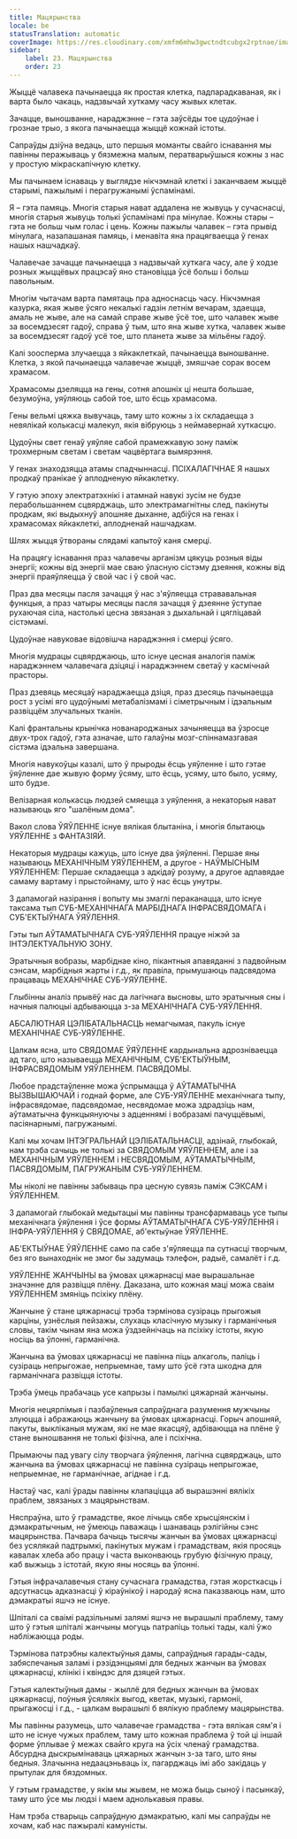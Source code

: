 ```yaml
---
title: Мацярынства
locale: be
statusTranslation: automatic
coverImage: https://res.cloudinary.com/xmfm6mhw3gwctndtcubgx2rptnae/image/upload/v1740337243/small_cover_educacion_fundamental_a051170f1c.webp
sidebar:
    label: 23. Мацярынства
    order: 23
---
```

Жыццё чалавека пачынаецца як простая клетка, падпарадкаваная, як і варта было чакаць, надзвычай хуткаму часу жывых клетак.

Зачацце, выношванне, нараджэнне – гэта заўсёды тое цудоўнае і грознае трыо, з якога пачынаецца жыццё кожнай істоты.

Сапраўды дзіўна ведаць, што першыя моманты свайго існавання мы павінны перажываць у бязмежна малым, ператварыўшыся кожны з нас у простую мікраскапічную клетку.

Мы пачынаем існаваць у выглядзе нікчэмнай клеткі і заканчваем жыццё старымі, пажылымі і перагружанымі ўспамінамі.

Я – гэта памяць. Многія старыя нават аддалена не жывуць у сучаснасці, многія старыя жывуць толькі ўспамінамі пра мінулае. Кожны стары – гэта не больш чым голас і цень. Кожны пажылы чалавек – гэта прывід мінулага, назапашаная памяць, і менавіта яна працягваецца ў генах нашых нашчадкаў.

Чалавечае зачацце пачынаецца з надзвычай хуткага часу, але ў ходзе розных жыццёвых працэсаў яно становіцца ўсё больш і больш павольным.

Многім чытачам варта памятаць пра адноснасць часу. Нікчэмная казурка, якая жыве ўсяго некалькі гадзін летнім вечарам, здаецца, амаль не жыве, але на самай справе жыве ўсё тое, што чалавек жыве за восемдзесят гадоў, справа ў тым, што яна жыве хутка, чалавек жыве за восемдзесят гадоў усё тое, што планета жыве за мільёны гадоў.

Калі зоосперма злучаецца з яйкаклеткай, пачынаецца выношванне. Клетка, з якой пачынаецца чалавечае жыццё, змяшчае сорак восем храмасом.

Храмасомы дзеляцца на гены, сотня апошніх ці нешта большае, безумоўна, уяўляюць сабой тое, што ёсць храмасома.

Гены вельмі цяжка вывучаць, таму што кожны з іх складаецца з невялікай колькасці малекул, якія вібруюць з неймавернай хуткасцю.

Цудоўны свет генаў уяўляе сабой прамежкавую зону паміж трохмерным светам і светам чацвёртага вымярэння.

У генах знаходзяцца атамы спадчыннасці. ПСІХАЛАГІЧНАЕ Я нашых продкаў пранікае ў аплодненую яйкаклетку.

У гэтую эпоху электратэхнікі і атамнай навукі зусім не будзе перабольшаннем сцвярджаць, што электрамагнітны след, пакінуты продкам, які выдыхнуў апошняе дыханне, адбіўся на генах і храмасомах яйкаклеткі, аплодненай нашчадкам.

Шлях жыцця ўтвораны слядамі капытоў каня смерці.

На працягу існавання праз чалавечы арганізм цякуць розныя віды энергіі; кожны від энергіі мае сваю ўласную сістэму дзеяння, кожны від энергіі праяўляецца ў свой час і ў свой час.

Праз два месяцы пасля зачацця ў нас з'яўляецца стрававальная функцыя, а праз чатыры месяцы пасля зачацця ў дзеянне ўступае рухаючая сіла, настолькі цесна звязаная з дыхальнай і цягліцавай сістэмамі.

Цудоўнае навуковае відовішча нараджэння і смерці ўсяго.

Многія мудрацы сцвярджаюць, што існуе цесная аналогія паміж нараджэннем чалавечага дзіцяці і нараджэннем светаў у касмічнай прасторы.

Праз дзевяць месяцаў нараджаецца дзіця, праз дзесяць пачынаецца рост з усімі яго цудоўнымі метабалізмамі і сіметрычным і ідэальным развіццём злучальных тканін.

Калі франтальны крынічка нованароджаных зачыняецца ва ўзросце двух-трох гадоў, гэта азначае, што галаўны мозг-спіннамазгавая сістэма ідэальна завершана.

Многія навукоўцы казалі, што ў прыроды ёсць уяўленне і што гэтае ўяўленне дае жывую форму ўсяму, што ёсць, усяму, што было, усяму, што будзе.

Велізарная колькасць людзей смяецца з уяўлення, а некаторыя нават называюць яго "шалёным дома".

Вакол слова ЎЯЎЛЕННЕ існуе вялікая блытаніна, і многія блытаюць УЯЎЛЕННЕ з ФАНТАЗІЯЙ.

Некаторыя мудрацы кажуць, што існуе два ўяўленні. Першае яны называюць МЕХАНІЧНЫМ УЯЎЛЕННЕМ, а другое - НАЎМЫСНЫМ УЯЎЛЕННЕМ: Першае складаецца з адкідаў розуму, а другое адпавядае самаму вартаму і прыстойнаму, што ў нас ёсць унутры.

З дапамогай назірання і вопыту мы змаглі пераканацца, што існуе таксама тып СУБ-МЕХАНІЧНАГА МАРБІДНАГА ІНФРАСВЯДОМАГА і СУБ'ЕКТЫЎНАГА ЎЯЎЛЕННЯ.

Гэты тып АЎТАМАТЫЧНАГА СУБ-УЯЎЛЕННЯ працуе ніжэй за ІНТЭЛЕКТУАЛЬНУЮ ЗОНУ.

Эратычныя вобразы, марбіднае кіно, пікантныя апавяданні з падвойным сэнсам, марбідныя жарты і г.д., як правіла, прымушаюць падсвядома працаваць МЕХАНІЧНАЕ СУБ-УЯЎЛЕННЕ.

Глыбінны аналіз прывёў нас да лагічнага высновы, што эратычныя сны і начныя палюцыі адбываюцца з-за МЕХАНІЧНАГА СУБ-УЯЎЛЕННЯ.

АБСАЛЮТНАЯ ЦЭЛІБАТАЛЬНАСЦЬ немагчымая, пакуль існуе МЕХАНІЧНАЕ СУБ-УЯЎЛЕННЕ.

Цалкам ясна, што СВЯДОМАЕ ЎЯЎЛЕННЕ кардынальна адрозніваецца ад таго, што называецца МЕХАНІЧНЫМ, СУБ'ЕКТЫЎНЫМ, ІНФРАСВЯДОМЫМ УЯЎЛЕННЕМ. ПАСВЯДОМЫ.

Любое прадстаўленне можа ўспрымацца ў АЎТАМАТЫЧНА ВЫЗВЫШАЮЧАЙ і годнай форме, але СУБ-УЯЎЛЕННЕ механічнага тыпу, інфрасвядомае, падсвядомае, несвядомае можа здрадзіць нам, аўтаматычна функцыянуючы з адценнямі і вобразамі пачуццёвымі, пасіянарнымі, пагружанымі.

Калі мы хочам ІНТЭГРАЛЬНАЙ ЦЭЛІБАТАЛЬНАСЦІ, адзінай, глыбокай, нам трэба сачыць не толькі за СВЯДОМЫМ УЯЎЛЕННЕМ, але і за МЕХАНІЧНЫМ УЯЎЛЕННЕМ і НЕСВЯДОМЫМ, АЎТАМАТЫЧНЫМ, ПАСВЯДОМЫМ, ПАГРУЖАНЫМ СУБ-УЯЎЛЕННЕМ.

Мы ніколі не павінны забываць пра цесную сувязь паміж СЭКСАМ і ЎЯЎЛЕННЕМ.

З дапамогай глыбокай медытацыі мы павінны трансфармаваць усе тыпы механічнага ўяўлення і ўсе формы АЎТАМАТЫЧНАГА СУБ-УЯЎЛЕННЯ і ІНФРА-УЯЎЛЕННЯ ў СВЯДОМАЕ, аб'ектыўнае ЎЯЎЛЕННЕ.

АБ'ЕКТЫЎНАЕ ЎЯЎЛЕННЕ само па сабе з'яўляецца па сутнасці творчым, без яго вынаходнік не змог бы задумаць тэлефон, радыё, самалёт і г.д.

УЯЎЛЕННЕ ЖАНЧЫНЫ ва ўмовах цяжарнасці мае вырашальнае значэнне для развіцця плёну. Даказана, што кожная маці можа сваім УЯЎЛЕННЕМ змяніць псіхіку плёну.

Жанчыне ў стане цяжарнасці трэба тэрмінова сузіраць прыгожыя карціны, узнёслыя пейзажы, слухаць класічную музыку і гарманічныя словы, такім чынам яна можа ўздзейнічаць на псіхіку істоты, якую носіць ва ўлонні, гарманічна.

Жанчына ва ўмовах цяжарнасці не павінна піць алкаголь, паліць і сузіраць непрыгожае, непрыемнае, таму што ўсё гэта шкодна для гарманічнага развіцця істоты.

Трэба ўмець прабачаць усе капрызы і памылкі цяжарнай жанчыны.

Многія нецярпімыя і пазбаўленыя сапраўднага разумення мужчыны злуюцца і абражаюць жанчыну ва ўмовах цяжарнасці. Горыч апошняй, пакуты, выкліканыя мужам, які не мае якасцяў, адбіваюцца на плёне ў стане выношвання не толькі фізічна, але і псіхічна.

Прымаючы пад увагу сілу творчага ўяўлення, лагічна сцвярджаць, што жанчына ва ўмовах цяжарнасці не павінна сузіраць непрыгожае, непрыемнае, не гарманічнае, агіднае і г.д.

Настаў час, калі ўрады павінны клапаціцца аб вырашэнні вялікіх праблем, звязаных з мацярынствам.

Няспраўна, што ў грамадстве, якое лічыць сябе хрысціянскім і дэмакратычным, не ўмеюць паважаць і шанаваць рэлігійны сэнс мацярынства. Пачвара бачыць тысячы жанчын ва ўмовах цяжарнасці без усялякай падтрымкі, пакінутых мужам і грамадствам, якія просяць кавалак хлеба або працу і часта выконваюць грубую фізічную працу, каб выжыць з істотай, якую яны носяць ва ўлонні.

Гэтыя інфрачалавечыя стану сучаснага грамадства, гэтая жорсткасць і адсутнасць адказнасці ў кіраўнікоў і народаў ясна паказваюць нам, што дэмакратыі яшчэ не існуе.

Шпіталі са сваімі радзільнымі залямі яшчэ не вырашылі праблему, таму што ў гэтыя шпіталі жанчыны могуць патрапіць толькі тады, калі ўжо набліжаюцца роды.

Тэрмінова патрэбны калектыўныя дамы, сапраўдныя гарады-сады, забяспечаныя заламі і рэзідэнцыямі для бедных жанчын ва ўмовах цяжарнасці, клінікі і квіндэс для дзяцей гэтых.

Гэтыя калектыўныя дамы - жыллё для бедных жанчын ва ўмовах цяжарнасці, поўныя ўсялякіх выгод, кветак, музыкі, гармоніі, прыгажосці і г.д., - цалкам вырашылі б вялікую праблему мацярынства.

Мы павінны разумець, што чалавечае грамадства - гэта вялікая сям'я і што не існуе чужых праблем, таму што кожная праблема ў той ці іншай форме ўплывае ў межах свайго круга на ўсіх членаў грамадства. Абсурдна дыскрымінаваць цяжарных жанчын з-за таго, што яны бедныя. Злачынна недаацэньваць іх, пагарджаць імі або закідаць у прытулак для бяздомных.

У гэтым грамадстве, у якім мы жывем, не можа быць сыноў і пасынкаў, таму што ўсе мы людзі і маем аднолькавыя правы.

Нам трэба стварыць сапраўдную дэмакратыю, калі мы сапраўды не хочам, каб нас пажыралі камуністы.

